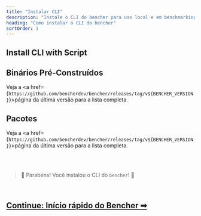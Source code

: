 ```yaml
---
title: "Instalar CLI"
description: "Instale o CLI do bencher para uso local e em benchmarking contínuo"
heading: "Como instalar o CLI do bencher"
sortOrder: 1
---
```



## Install CLI with Script

<CliInstallScripts />

<CliInstallGitHubActions />

<CliInstallSource />

## Binários Pré-Construídos

<CliPreBuiltBins />

Veja a <a href={`https://github.com/bencherdev/bencher/releases/tag/v${BENCHER_VERSION}`}>página da última versão</a> para a lista completa.

## Pacotes

<CliPackages />

Veja a <a href={`https://github.com/bencherdev/bencher/releases/tag/v${BENCHER_VERSION}`}>página da última versão</a> para a lista completa.

<br/>
<br/>

> 🐰 Parabéns! Você instalou o CLI do <code>bencher</code>! 🎉

<br/>

<h2><a href="/pt/docs/tutorial/quick-start/">Continue: Início rápido do Bencher ➡</a></h2>